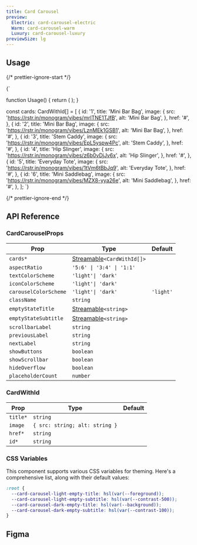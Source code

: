 ```yaml
---
title: Card Carousel
preview:
  Electric: card-carousel-electric
  Warm: card-carousel-warm
  Luxury: card-carousel-luxury
previewSize: lg
---
```


## Usage

{/* prettier-ignore-start */}

<CodeBlock lang="ts">{`

function Usage() {
    return (
        <CardCarousel
            cards={cards}
            className="w-full"
            emptyStateSubtitle="Try browsing our complete catalog of products."
            emptyStateTitle="No products found"
            iconColorScheme="dark"
        />
    );
}

const cards: CardWithId[] = [
    {
      id: '1',
      title: 'Mini Bar Bag',
      image: {
        src: 'https://rstr.in/monogram/vibes/mrlTNE1TJfB',
        alt: 'Mini Bar Bag',
      },
      href: '#',
    },
    {
      id: '2',
      title: 'Mini Bar Bag',
      image: {
        src: 'https://rstr.in/monogram/vibes/LznMEk1GSB1',
        alt: 'Mini Bar Bag',
      },
      href: '#',
    },
    {
      id: '3',
      title: 'Stem Caddy',
      image: {
        src: 'https://rstr.in/monogram/vibes/EpL5yspw4Pc',
        alt: 'Stem Caddy',
      },
      href: '#',
    },
    {
      id: '4',
      title: 'Hip Slinger',
      image: {
        src: 'https://rstr.in/monogram/vibes/z6b0vDjJv6x',
        alt: 'Hip Slinger',
      },
      href: '#',
    },
    {
      id: '5',
      title: 'Everyday Tote',
      image: {
        src: 'https://rstr.in/monogram/vibes/1tVm6tBbJq9',
        alt: 'Everyday Tote',
      },
      href: '#',
    },
    {
      id: '6',
      title: 'Mini Saddlebag',
      image: {
        src: 'https://rstr.in/monogram/vibes/MZX8-yya26e',
        alt: 'Mini Saddlebag',
      },
      href: '#',
    },
];
`}
</CodeBlock>

{/* prettier-ignore-end */}

## API Reference

### CardCarouselProps

| Prop                  | Type                                                                                           | Default   |
| --------------------- | ---------------------------------------------------------------------------------------------- | --------- |
| `cards*`              | [Streamable](/docs/soul/streamable)`<CardWithId[]>` <Tooltip content=" See CardWithId below"/> |           |
| `aspectRatio`         | `'5:6' \| '3:4' \| '1:1'`                                                                      |           |
| `textColorScheme`     | `'light'\| 'dark'`                                                                             |           |
| `iconColorScheme`     | `'light'\| 'dark'`                                                                             |           |
| `carouselColorScheme` | `'light'\| 'dark'`                                                                             | `'light'` |
| `className`           | `string`                                                                                       |           |
| `emptyStateTitle`     | [Streamable](/docs/soul/streamable)`<string>`                                                  |           |
| `emptyStateSubtitle`  | [Streamable](/docs/soul/streamable)`<string>`                                                  |           |
| `scrollbarLabel`      | `string`                                                                                       |           |
| `previousLabel`       | `string`                                                                                       |           |
| `nextLabel`           | `string`                                                                                       |           |
| `showButtons`         | `boolean`                                                                                      |           |
| `showScrollbar`       | `boolean`                                                                                      |           |
| `hideOverflow`        | `boolean`                                                                                      |           |
| `placeholderCount`    | `number`                                                                                       |           |

### CardWithId

| Prop     | Type                           | Default |
| -------- | ------------------------------ | ------- |
| `title*` | `string`                       |         |
| `image`  | `{ src: string; alt: string }` |         |
| `href*`  | `string`                       |         |
| `id*`    | `string`                       |         |

### CSS Variables

This component supports various CSS variables for theming. Here's a comprehensive list, along
with their default values:

```css
:root {
  --card-carousel-light-empty-title: hsl(var(--foreground));
  --card-carousel-light-empty-subtitle: hsl(var(--contrast-500));
  --card-carousel-dark-empty-title: hsl(var(--background));
  --card-carousel-dark-empty-subtitle: hsl(var(--contrast-100));
}
```

## Figma

<Figma url="https://www.figma.com/design/GAKpWYdZ0ZVOSFtNPHliJM/Soul-Vibe?node-id=2275-42385" />

